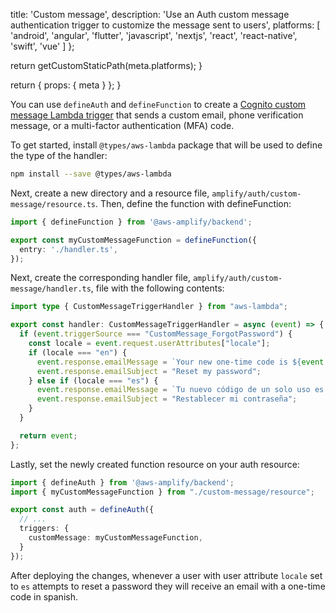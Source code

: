 
  title: 'Custom message',
  description:
    'Use an Auth custom message authentication trigger to customize the message sent to users',
  platforms: [
    'android',
    'angular',
    'flutter',
    'javascript',
    'nextjs',
    'react',
    'react-native',
    'swift',
    'vue'
  ]
};

  return getCustomStaticPath(meta.platforms);
}

  return {
    props: {
      meta
    }
  };
}

You can use `defineAuth` and `defineFunction` to create a [Cognito custom message Lambda trigger](https://docs.aws.amazon.com/cognito/latest/developerguide/user-pool-lambda-custom-message.html) that sends a custom email, phone verification message, or a multi-factor authentication (MFA) code.

To get started, install `@types/aws-lambda` package that will be used to define the type of the handler:

```bash title="Terminal" showLineNumbers={false}
npm install --save @types/aws-lambda
```


Next, create a new directory and a resource file, `amplify/auth/custom-message/resource.ts`. Then, define the function with defineFunction:

```ts title="amplify/auth/custom-message/resource.ts"
import { defineFunction } from '@aws-amplify/backend';

export const myCustomMessageFunction = defineFunction({
  entry: './handler.ts',
});
```

Next, create the corresponding handler file, `amplify/auth/custom-message/handler.ts`, file with the following contents:

```ts title="amplify/auth/custom-message/handler.ts" /* spell-checker: disable */
import type { CustomMessageTriggerHandler } from "aws-lambda";

export const handler: CustomMessageTriggerHandler = async (event) => {
  if (event.triggerSource === "CustomMessage_ForgotPassword") {
    const locale = event.request.userAttributes["locale"];
    if (locale === "en") {
      event.response.emailMessage = `Your new one-time code is ${event.request.codeParameter}`;
      event.response.emailSubject = "Reset my password";
    } else if (locale === "es") {
      event.response.emailMessage = `Tu nuevo código de un solo uso es ${event.request.codeParameter}`;
      event.response.emailSubject = "Restablecer mi contraseña";
    }
  }

  return event;
};
```

Lastly, set the newly created function resource on your auth resource:

```ts title="amplify/auth/resource.ts"
import { defineAuth } from '@aws-amplify/backend';
import { myCustomMessageFunction } from "./custom-message/resource";

export const auth = defineAuth({
  // ...
  triggers: {
    customMessage: myCustomMessageFunction,
  }
});
```

After deploying the changes, whenever a user with user attribute `locale` set to `es` attempts to reset a password they will receive an email with a one-time code in spanish.
